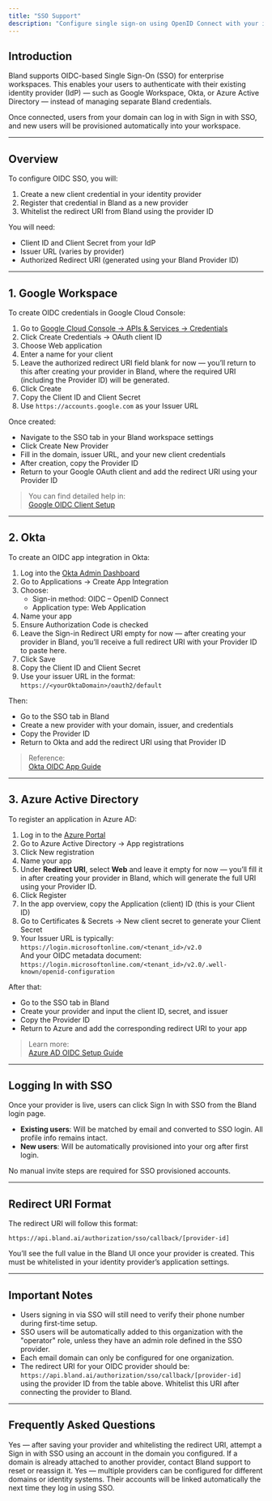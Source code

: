 ```yaml
---
title: "SSO Support"
description: "Configure single sign-on using OpenID Connect with your identity provider."
---
```


## Introduction

Bland supports OIDC-based Single Sign-On (SSO) for enterprise workspaces. This enables your users to authenticate with their existing identity provider (IdP) — such as Google Workspace, Okta, or Azure Active Directory — instead of managing separate Bland credentials.

Once connected, users from your domain can log in with Sign in with SSO, and new users will be provisioned automatically into your workspace.

---

## Overview

To configure OIDC SSO, you will:

1. Create a new client credential in your identity provider  
2. Register that credential in Bland as a new provider  
3. Whitelist the redirect URI from Bland using the provider ID

You will need:

- Client ID and Client Secret from your IdP  
- Issuer URL (varies by provider)  
- Authorized Redirect URI (generated using your Bland Provider ID)

---

## 1. Google Workspace

To create OIDC credentials in Google Cloud Console:

1. Go to [Google Cloud Console → APIs & Services → Credentials](https://console.cloud.google.com/apis/credentials)
2. Click Create Credentials → OAuth client ID
3. Choose Web application
4. Enter a name for your client
5. Leave the authorized redirect URI field blank for now — you’ll return to this after creating your provider in Bland, where the required URI (including the Provider ID) will be generated.
6. Click Create
7. Copy the Client ID and Client Secret
8. Use `https://accounts.google.com` as your Issuer URL

Once created:

- Navigate to the SSO tab in your Bland workspace settings
- Click Create New Provider
- Fill in the domain, issuer URL, and your new client credentials
- After creation, copy the Provider ID
- Return to your Google OAuth client and add the redirect URI using your Provider ID

> You can find detailed help in:  
> [Google OIDC Client Setup](https://developers.google.com/identity/protocols/oauth2/openid-connect)

---

## 2. Okta

To create an OIDC app integration in Okta:

1. Log into the [Okta Admin Dashboard](https://admin.okta.com/)
2. Go to Applications → Create App Integration
3. Choose:
   - Sign-in method: OIDC – OpenID Connect  
   - Application type: Web Application  
4. Name your app
5. Ensure Authorization Code is checked
6. Leave the Sign-in Redirect URI empty for now — after creating your provider in Bland, you’ll receive a full redirect URI with your Provider ID to paste here.
7. Click Save
8. Copy the Client ID and Client Secret
9. Use your issuer URL in the format:  
   `https://<yourOktaDomain>/oauth2/default`

Then:

- Go to the SSO tab in Bland  
- Create a new provider with your domain, issuer, and credentials  
- Copy the Provider ID  
- Return to Okta and add the redirect URI using that Provider ID

> Reference:  
> [Okta OIDC App Guide](https://developer.okta.com/docs/guides/implement-auth-code/)  

---

## 3. Azure Active Directory

To register an application in Azure AD:

1. Log in to the [Azure Portal](https://portal.azure.com/)
2. Go to Azure Active Directory → App registrations
3. Click New registration
4. Name your app
5. Under **Redirect URI**, select **Web** and leave it empty for now — you’ll fill it in after creating your provider in Bland, which will generate the full URI using your Provider ID.
6. Click Register
7. In the app overview, copy the Application (client) ID (this is your Client ID)
8. Go to Certificates & Secrets → New client secret to generate your Client Secret
9. Your Issuer URL is typically:  
   `https://login.microsoftonline.com/<tenant_id>/v2.0`  
   And your OIDC metadata document:  
   `https://login.microsoftonline.com/<tenant_id>/v2.0/.well-known/openid-configuration`

After that:

- Go to the SSO tab in Bland  
- Create your provider and input the client ID, secret, and issuer  
- Copy the Provider ID  
- Return to Azure and add the corresponding redirect URI to your app

> Learn more:  
> [Azure AD OIDC Setup Guide](https://learn.microsoft.com/en-us/entra/identity-platform/v2-protocols-oidc)

---

## Logging In with SSO

Once your provider is live, users can click Sign In with SSO from the Bland login page.

- **Existing users**: Will be matched by email and converted to SSO login. All profile info remains intact.  
- **New users**: Will be automatically provisioned into your org after first login.

No manual invite steps are required for SSO provisioned accounts.

---

## Redirect URI Format

The redirect URI will follow this format:

`https://api.bland.ai/authorization/sso/callback/[provider-id]`

You’ll see the full value in the Bland UI once your provider is created. This must be whitelisted in your identity provider’s application settings.

---

## Important Notes

- Users signing in via SSO will still need to verify their phone number during first-time setup.
- SSO users will be automatically added to this organization with the "operator" role, unless they have an admin role defined in the SSO provider.
- Each email domain can only be configured for one organization.
- The redirect URI for your OIDC provider should be:  
  `https://api.bland.ai/authorization/sso/callback/[provider-id]`  
  using the provider ID from the table above. Whitelist this URI after connecting the provider to Bland.

---

## Frequently Asked Questions

<AccordionGroup>
  <Accordion title="Can I test the connection after setup?">
    Yes — after saving your provider and whitelisting the redirect URI, attempt a Sign in with SSO using an account in the domain you configured.
  </Accordion>
  <Accordion title="What if my domain is already registered?">
    If a domain is already attached to another provider, contact Bland support to reset or reassign it.
  </Accordion>
  <Accordion title="Can I have multiple SSO providers?">
    Yes — multiple providers can be configured for different domains or identity systems.
  </Accordion>
  <Accordion title="What happens to existing users after enabling SSO?">
    Their accounts will be linked automatically the next time they log in using SSO.
  </Accordion>
</AccordionGroup>
